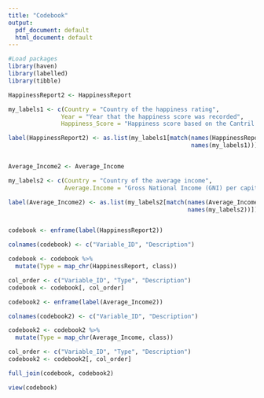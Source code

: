 ```yaml
---
title: "Codebook"
output:
  pdf_document: default
  html_document: default
---
```



```r
#Load packages
library(haven)
library(labelled)
library(tibble)

HappinessReport2 <- HappinessReport

my_labels1 <- c(Country = "Country of the happiness rating",
               Year = "Year that the happiness score was recorded",
               Happiness_Score = "Happiness score based on the Cantril ladder scale, measuring well being as a continuum where 10 is the best possible life, and 0 is the worst possible life")

label(HappinessReport2) <- as.list(my_labels1[match(names(HappinessReport2),
                                                    names(my_labels1))])


Average_Income2 <- Average_Income

my_labels2 <- c(Country = "Country of the average income",
                Average.Income = "Gross National Income (GNI) per capita, measured in American dollars ($). Each income has been corrected using purchasing power parity to adjust for the differences in cost of living between countries")

label(Average_Income2) <- as.list(my_labels2[match(names(Average_Income2),
                                                   names(my_labels2))])


codebook <- enframe(label(HappinessReport2))

colnames(codebook) <- c("Variable_ID", "Description")

codebook <- codebook %>% 
  mutate(Type = map_chr(HappinessReport, class))

col_order <- c("Variable_ID", "Type", "Description")
codebook <- codebook[, col_order]

codebook2 <- enframe(label(Average_Income2))

colnames(codebook2) <- c("Variable_ID", "Description")

codebook2 <- codebook2 %>% 
  mutate(Type = map_chr(Average_Income, class))

col_order <- c("Variable_ID", "Type", "Description")
codebook2 <- codebook2[, col_order]

full_join(codebook, codebook2)
```

```r
view(codebook) 
```


